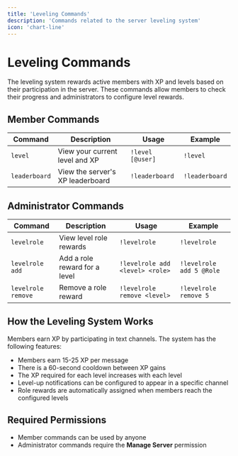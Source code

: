 ```yaml
---
title: 'Leveling Commands'
description: 'Commands related to the server leveling system'
icon: 'chart-line'
---
```


# Leveling Commands

The leveling system rewards active members with XP and levels based on their participation in the server. These commands allow members to check their progress and administrators to configure level rewards.

## Member Commands

| Command | Description | Usage | Example |
| ------- | ----------- | ----- | ------- |
| `level` | View your current level and XP | `!level [@user]` | `!level` |
| `leaderboard` | View the server's XP leaderboard | `!leaderboard` | `!leaderboard` |

## Administrator Commands

| Command | Description | Usage | Example |
| ------- | ----------- | ----- | ------- |
| `levelrole` | View level role rewards | `!levelrole` | `!levelrole` |
| `levelrole add` | Add a role reward for a level | `!levelrole add <level> <role>` | `!levelrole add 5 @Role` |
| `levelrole remove` | Remove a role reward | `!levelrole remove <level>` | `!levelrole remove 5` |

## How the Leveling System Works

Members earn XP by participating in text channels. The system has the following features:

- Members earn 15-25 XP per message
- There is a 60-second cooldown between XP gains
- The XP required for each level increases with each level
- Level-up notifications can be configured to appear in a specific channel
- Role rewards are automatically assigned when members reach the configured levels

## Required Permissions

- Member commands can be used by anyone
- Administrator commands require the **Manage Server** permission
